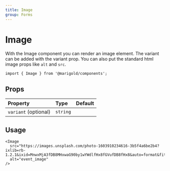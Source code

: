 ```yaml
---
title: Image
group: Forms
---
```


# Image

With the Image component you can render an image element.
The variant can be added with the variant prop. You can also put the standard html image props like `alt` and `src`.

```tsx onlyCode
import { Image } from '@marigold/components';
```

## Props

| Property             | Type     | Default |
| :------------------- | :------- | :------ |
| `variant` (optional) | `string` |         |

## Usage

```tsx expandCode
<Image
  src="https://images.unsplash.com/photo-1603910234616-3b5f4a6be2b4?ixlib=rb-1.2.1&ixid=MnwxMjA3fDB8MHxwaG90by1wYWdlfHx8fGVufDB8fHx8&auto=format&fit=crop&w=687&q=80"
  alt="event_image"
/>
```

